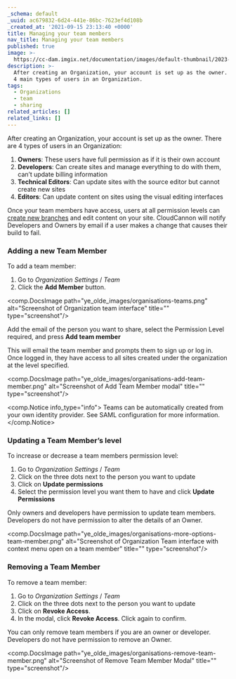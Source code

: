 ```yaml
---
_schema: default
_uuid: ac679832-6d24-441e-86bc-7623ef4d108b
_created_at: '2021-09-15 23:13:40 +0000'
title: Managing your team members
nav_title: Managing your team members
published: true
image: >-
  https://cc-dam.imgix.net/documentation/images/default-thumbnail/2023-Q4/CloudCannon-Documentation-Thumbnail.png
description: >-
  After creating an Organization, your account is set up as the owner. There are
  4 main types of users in an Organization.
tags:
  - Organizations
  - team
  - sharing
related_articles: []
related_links: []
---
```

After creating an Organization, your account is set up as the owner. There are 4 types of users in an Organization:

1. **Owners**: These users have full permission as if it is their own account
2. **Developers**: Can create sites and manage everything to do with them, can’t update billing information
3. **Technical Editors**: Can update sites with the source editor but cannot create new sites
4. **Editors**: Can update content on sites using the visual editing interfaces

Once your team members have access, users at all permission levels can [create new branches](/documentation/articles/create-a-project/) and edit content on your site. CloudCannon will notify Developers and Owners by email if a user makes a change that causes their build to fail.

### Adding a new Team Member

To add a team member:

1. Go to *Organization Settings* / *Team*
2. Click the **Add Member** button.

<comp.DocsImage path="ye_olde_images/organisations-teams.png" alt="Screenshot of Organization team interface" title="" type="screenshot"/>

Add the email of the person you want to share, select the Permission Level required, and press **Add team member**

This will email the team member and prompts them to sign up or log in. Once logged in, they have access to all sites created under the organization at the level specified.

<comp.DocsImage path="ye_olde_images/organisations-add-team-member.png" alt="Screenshot of Add Team Member modal" title="" type="screenshot"/>

<comp.Notice info_type="info">
  Teams can be automatically created from your own identity provider. See SAML configuration for more information.
</comp.Notice>

### Updating a Team Member’s level

To increase or decrease a team members permission level:

1. Go to *Organization Settings* / *Team*
2. Click on the three dots next to the person you want to update
3. Click on **Update permissions**
4. Select the permission level you want them to have and click **Update Permissions**

Only owners and developers have permission to update team members. Developers do not have permission to alter the details of an Owner.

<comp.DocsImage path="ye_olde_images/organisations-more-options-team-member.png" alt="Screenshot of Organization Team interface with context menu open on a team member" title="" type="screenshot"/>

### Removing a Team Member

To remove a team member:

1. Go to *Organization Settings* / *Team*
2. Click on the three dots next to the person you want to update
3. Click on **Revoke Access**.
4. In the modal, click **Revoke Access**. Click again to confirm.

You can only remove team members if you are an owner or developer. Developers do not have permission to remove an Owner.

<comp.DocsImage path="ye_olde_images/organisations-remove-team-member.png" alt="Screenshot of Remove Team Member Modal" title="" type="screenshot"/>
